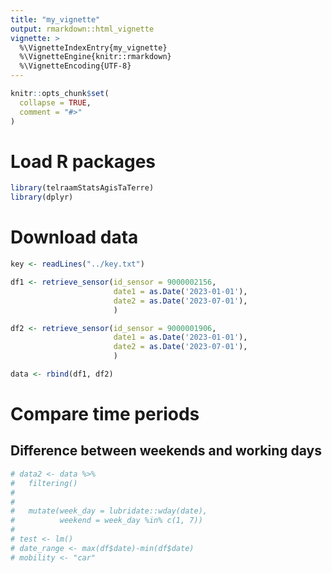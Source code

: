 ```yaml
---
title: "my_vignette"
output: rmarkdown::html_vignette
vignette: >
  %\VignetteIndexEntry{my_vignette}
  %\VignetteEngine{knitr::rmarkdown}
  %\VignetteEncoding{UTF-8}
---
```


```r
knitr::opts_chunk$set(
  collapse = TRUE,
  comment = "#>"
)
```

# Load R packages

```r
library(telraamStatsAgisTaTerre)
library(dplyr)
```

# Download data

```r
key <- readLines("../key.txt")

df1 <- retrieve_sensor(id_sensor = 9000002156,
                       date1 = as.Date('2023-01-01'), 
                       date2 = as.Date('2023-07-01'),
                       )

df2 <- retrieve_sensor(id_sensor = 9000001906,
                       date1 = as.Date('2023-01-01'), 
                       date2 = as.Date('2023-07-01'),
                       )

data <- rbind(df1, df2)
```

# Compare time periods

## Difference between weekends and working days

```r
# data2 <- data %>% 
#   filtering()
#   
#   
#   mutate(week_day = lubridate::wday(date),
#          weekend = week_day %in% c(1, 7))
#   
# test <- lm()
# date_range <- max(df$date)-min(df$date)
# mobility <- "car"

```

